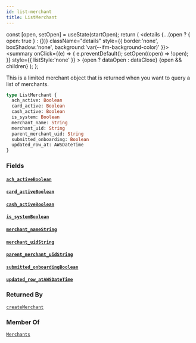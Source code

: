 ```yaml
---
id: list-merchant
title: ListMerchant
---
```









  const [open, setOpen] = useState(startOpen);
  return (
    <details {...(open ? { open: true } : {})} className="details" style={{ border:'none', boxShadow:'none', background:'var(--ifm-background-color)' }}>
      <summary
        onClick={(e) => {
          e.preventDefault();
          setOpen((open) => !open);
        }}
        style={{ listStyle:'none' }}
      >
      {open ? dataOpen : dataClose}
      </summary>
      {open && children}
    </details>
  );
};








This is a limited merchant object that is returned when you want to query a list of merchants.


```graphql
type ListMerchant {
  ach_active: Boolean
  card_active: Boolean
  cash_active: Boolean
  is_system: Boolean
  merchant_name: String
  merchant_uid: String
  parent_merchant_uid: String
  submitted_onboarding: Boolean
  updated_row_at: AWSDateTime
}
```




### Fields

#### [`ach_active`](#)<Bullet />[`Boolean`](/docs/api/types/scalars/boolean)  
> 
> 
> 
> 

#### [`card_active`](#)<Bullet />[`Boolean`](/docs/api/types/scalars/boolean)  
> 
> 
> 
> 

#### [`cash_active`](#)<Bullet />[`Boolean`](/docs/api/types/scalars/boolean)  
> 
> 
> 
> 

#### [`is_system`](#)<Bullet />[`Boolean`](/docs/api/types/scalars/boolean)  
> 
> 
> 
> 

#### [`merchant_name`](#)<Bullet />[`String`](/docs/api/types/scalars/string)  
> 
> 
> 
> 

#### [`merchant_uid`](#)<Bullet />[`String`](/docs/api/types/scalars/string)  
> 
> 
> 
> 

#### [`parent_merchant_uid`](#)<Bullet />[`String`](/docs/api/types/scalars/string)  
> 
> 
> 
> 

#### [`submitted_onboarding`](#)<Bullet />[`Boolean`](/docs/api/types/scalars/boolean)  
> 
> 
> 
> 

#### [`updated_row_at`](#)<Bullet />[`AWSDateTime`](/docs/api/types/scalars/awsdate-time)  
> 
> 
> 
> 



### Returned By

[`createMerchant`](/docs/api/api/mutations/create-merchant)  <Badge class="badge badge--secondary" text="mutation"/>

### Member Of

[`Merchants`](/docs/api/types/objects/merchants)  <Badge class="badge badge--secondary" text="object"/>

